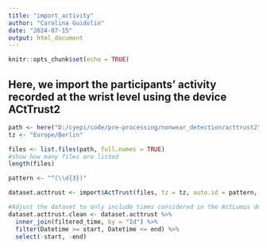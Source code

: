 ---
title: "import_activity"
author: "Carolina Guidolin"
date: "2024-07-15"
output: html_document
---

```{r setup, include=FALSE}
knitr::opts_chunk$set(echo = TRUE)
```

## Here, we import the participants' activity recorded at the wrist level using the device ACtTrust2
```{r}
path <- here("D:/cyepi/code/pre-processing/nonwear_detection/acttrust2")
tz <- "Europe/Berlin"

files <- list.files(path, full.names = TRUE)
#show how many files are listed
length(files)

pattern <- "^(\\d{3})"

dataset.acttrust <- import$ActTrust(files, tz = tz, auto.id = pattern, dst_adjustment = TRUE)
```
```{r}
#Adjust the dataset to only include times considered in the ActLumus device (see import_LL)
dataset.acttrust.clean <- dataset.acttrust %>%
  inner_join(filtered_time, by = "Id") %>%
  filter(Datetime >= start, Datetime <= end) %>%
  select(-start, -end)
```


